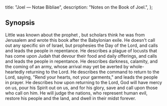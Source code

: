   title: "Joel — Notae Bibliae",
  description: "Notes on the Book of Joel.",
};

<Initial text="Joel" />

## Synopsis

Little was known about the prophet <Definition lang="hebrew" anchor="yoel" text="Joel" />, but scholars think he was from Jerusalem and wrote this book after the Babylonian exile. He doesn't call out any specific sin of Israel, but prophesies the Day of the Lord, and calls and leads the people in repentance. He describes a plague of locusts that has come upon Judah that devour their food and daily offerings, and calls and leads the people in repentance. He describes darkness, calamity, and the coming of an army, whose arrival may yet be averted by whole-heartedly returning to the Lord. He describes the command to return to the Lord, saying, "Rend your hearts, not your garments," and leads the people in prayer. He describes how upon returning to the Lord, God will have mercy on us, pour his Spirit out on us, and for his glory, save and call upon those who call on him. He will judge the nations, who represent human evil, restore his people and the land, and dwell in their midst forever.
